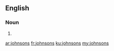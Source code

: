 ==English==

===Noun===
{{head|en}}

# {{plural of|johnson}}

[[ar:johnsons]]
[[fr:johnsons]]
[[ku:johnsons]]
[[my:johnsons]]